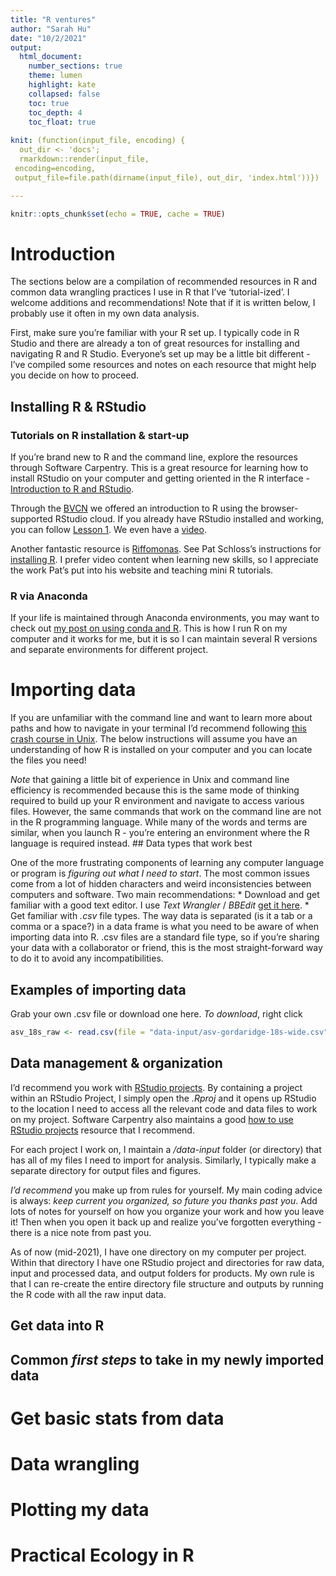 ```yaml
---
title: "R ventures"
author: "Sarah Hu"
date: "10/2/2021"
output: 
  html_document:
    number_sections: true
    theme: lumen
    highlight: kate
    collapsed: false
    toc: true
    toc_depth: 4
    toc_float: true
    
knit: (function(input_file, encoding) {
  out_dir <- 'docs';
  rmarkdown::render(input_file,
 encoding=encoding,
 output_file=file.path(dirname(input_file), out_dir, 'index.html'))})

---
```


```r
knitr::opts_chunk$set(echo = TRUE, cache = TRUE)
```
# Introduction

The sections below are a compilation of recommended resources in R and common data wrangling practices I use in R that I've 'tutorial-ized'. I welcome additions and recommendations! Note that if it is written below, I probably use it often in my own data analysis.

First, make sure you're familiar with your R set up. I typically code in R Studio and there are already a ton of great resources for installing and navigating R and R Studio. Everyone's set up may be a little bit different - I've compiled some resources and notes on each resource that might help you decide on how to proceed.

## Installing R & RStudio

### Tutorials on R installation & start-up
If you're brand new to R and the command line, explore the resources through Software Carpentry. This is a great resource for learning how to install RStudio on your computer and getting oriented in the R interface - [Introduction to R and RStudio](https://swcarpentry.github.io/r-novice-gapminder/).

Through the [BVCN](https://biovcnet.github.io/) we offered an introduction to R using the browser-supported RStudio cloud. If you already have RStudio installed and working, you can follow [Lesson 1](https://github.com/biovcnet/biovcnet.github.io/wiki/TOPIC%3A-R). We even have a [video](https://www.youtube.com/watch?v=u6vgWyD351g&list=PL4K-daRUS2A9noShSQjLfFGnaXg7YelrO&index=2).

Another fantastic resource is [Riffomonas](https://riffomonas.org/minimalR/). See Pat Schloss's instructions for [installing R](https://riffomonas.org/minimalR/00_installation.html). I prefer video content when learning new skills, so I appreciate the work Pat's put into his website and teaching mini R tutorials. 

### R via Anaconda
If your life is maintained through Anaconda environments, you may want to check out [my post on using conda and R](https://alexanderlabwhoi.github.io/post/anaconda-r-sarah/). This is how I run R on my computer and it works for me, but it is so I can maintain several R versions and separate environments for different project.

# Importing data

If you are unfamiliar with the command line and want to learn more about paths and how to navigate in your terminal I'd recommend following [this crash course in Unix](https://github.com/biovcnet/biovcnet.github.io/wiki/TOPIC%3A-Unix). The below instructions will assume you have an understanding of how R is installed on your computer and you can locate the files you need!

_Note_ that gaining a little bit of experience in Unix and command line efficiency is recommended because this is the same mode of thinking required to build up your R environment and navigate to access various files. However, the same commands that work on the command line are not in the R programming language. While many of the words and terms are similar, when you launch R - you're entering an environment where the R language is required instead. 
## Data types that work best

One of the more frustrating components of learning any computer language or program is _figuring out what I need to start_. The most common issues come from a lot of hidden characters and weird inconsistencies between computers and software. Two main recommendations:
* Download and get familiar with a good text editor. I use *Text Wrangler* / *BBEdit* [get it here](https://www.barebones.com/products/bbedit/faqs.html).
* Get familiar with _.csv_ file types. The way data is separated (is it a tab or a comma or a space?) in a data frame is what you need to be aware of when importing data into R. .csv files are a standard file type, so if you're sharing your data with a collaborator or friend, this is the most straight-forward way to do it to avoid any incompatibilities.


## Examples of importing data

Grab your own .csv file or download one here. *To download*, right click

```r
asv_18s_raw <- read.csv(file = "data-input/asv-gordaridge-18s-wide.csv")
```


## Data management & organization

I'd recommend you work with [RStudio projects](https://support.rstudio.com/hc/en-us/articles/200526207-Using-Projects). By containing a project within an RStudio Project, I simply open the *.Rproj* and it opens up RStudio to the location I need to access all the relevant code and data files to work on my project. Software Carpentry also maintains a good [how to use RStudio projects](https://swcarpentry.github.io/r-novice-gapminder/02-project-intro/index.html) resource that I recommend. 

For each project I work on, I maintain a */data-input* folder (or directory) that has all of my files I need to import for analysis. Similarly, I typically make a separate directory for output files and figures.

_I'd recommend_ you make up from rules for yourself. My main coding advice is always: _keep current you organized, so future you thanks past you_. Add lots of notes for yourself on how you organize your work and how you leave it! Then when you open it back up and realize you've forgotten everything - there is a nice note from past you. 

As of now (mid-2021), I have one directory on my computer per project. Within that directory I have one RStudio project and directories for raw data, input and processed data, and output folders for products. My own rule is that I can re-create the entire directory file structure and outputs by running the R code with all the raw input data. 

## Get data into R

## Common _first steps_ to take in my newly imported data

# Get basic stats from data

# Data wrangling

# Plotting my data

# Practical Ecology in R
